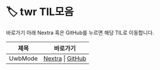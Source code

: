 
# 🏷️ twr TIL모음

바로가기 아래 Nextra 혹은 GitHub를 누르면 해당 TIL로 이동합니다.

<LabelIcons />

| 제목 | 바로가기 |
|------|----------|
| UwbMode | [Nextra](/til/til-2025/til-08/09-UwbMode) \| [GitHub](https://github.com/MinHyeok-lee1/TIL/blob/main/2025/08/09-UwbMode.md) |
